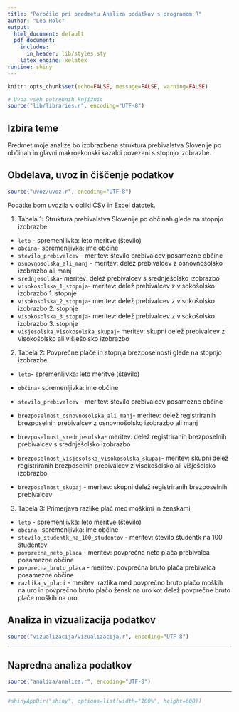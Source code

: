 ```yaml
---
title: "Poročilo pri predmetu Analiza podatkov s programom R"
author: "Lea Holc"
output:
  html_document: default
  pdf_document:
    includes:
      in_header: lib/styles.sty
    latex_engine: xelatex
runtime: shiny
---
```


```r
knitr::opts_chunk$set(echo=FALSE, message=FALSE, warning=FALSE)

# Uvoz vseh potrebnih knjižnic
source("lib/libraries.r", encoding="UTF-8")
```


## Izbira teme

Predmet moje analize bo izobrazbena struktura prebivalstva Slovenije po občinah in glavni makroekonski kazalci povezani s stopnjo izobrazbe.

## Obdelava, uvoz in čiščenje podatkov

```r
source("uvoz/uvoz.r", encoding="UTF-8")
```

Podatke bom uvozila v obliki CSV in Excel datotek.

1. Tabela 1: Struktura prebivalstva Slovenije po občinah glede na stopnjo izobrazbe

* `leto` - spremenljivka: leto meritve (število)
* `občina`- spremenljivka: ime občine
* `stevilo_prebivalcev` - meritev: število prebivalcev posamezne občine
* `osnovnosolska_ali_manj` - meritev: delež prebivalcev z osnovnošolsko izobrazbo ali manj
* `srednjesolska`- meritev: delež prebivalcev s srednješolsko izobrazbo
* `visokosolska_1_stopnja`- meritev: delež prebivalcev z visokošolsko izobrazbo 1. stopnje
* `visokosolska_2_stopnja`- meritev: delež prebivalcev z visokošolsko izobrazbo 2. stopnje
* `visokosolska_3_stopnja`- meritev: delež prebivalcev z visokošolsko izobrazbo 3. stopnje
* `visjesolska_visokosolska_skupaj`- meritev: skupni delež prebivalcev z visokošolsko ali višješolsko izobrazbo

2. Tabela 2: Povprečne plače in stopnja brezposelnosti glede na stopnjo izobrazbe

* `leto`- spremenljivka: leto meritve (število)
* `občina`- spremenljivka: ime občine
* `stevilo_prebivalcev` - meritev: število prebivalcev posamezne občine

* `brezposelnost_osnovnosolska_ali_manj`- meritev: delež registriranih brezposelnih prebivalcev z osnovnošolsko izobrazbo ali manj
* `brezposelnost_srednjesolska`- meritev: delež registriranih brezposelnih prebivalcev s srednješolsko izobrazbo
* `brezposelnost_visjesolska_visokosolska_skupaj`- meritev: skupni delež registriranih brezposelnih prebivalcev z visokošolsko ali višješolsko izobrazbo
* `brezposelnost_skupaj` - meritev: skupni delež registriranih brezposelnih prebivalcev

3. Tabela 3: Primerjava razlike plač med moškimi in ženskami

* `leto` - spremenljivka: leto meritve (število)
* `občina`- spremenljivka: ime občine
* `stevilo_studentk_na_100_studentov` - meritev: število študentk na 100 študentov
* `povprecna_neto_placa` - meritev: povprečna neto plača prebivalca posamezne občine
* `povprecna_bruto_placa` - meritev: povprečna bruto plača prebivalca posamezne občine
* `razlika_v_placi` - meritev:  razlika med povprečno bruto plačo moških na uro in povprečno bruto plačo žensk na uro kot delež povprečne bruto plače moških na uro

## Analiza in vizualizacija podatkov

```r
source("vizualizacija/vizualizacija.r", encoding="UTF-8")
```

***

## Napredna analiza podatkov

```r
source("analiza/analiza.r", encoding="UTF-8")
```

***

```r
#shinyAppDir("shiny", options=list(width="100%", height=600))
```
